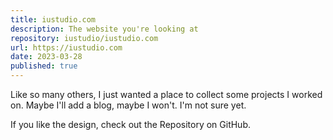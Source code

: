 ```yaml
---
title: iustudio.com
description: The website you're looking at
repository: iustudio/iustudio.com
url: https://iustudio.com
date: 2023-03-28
published: true
---
```



Like so many others, I just wanted a place to collect some projects I worked on. Maybe I'll add a blog, maybe I won't. I'm not sure yet.

If you like the design, check out the Repository on GitHub.

